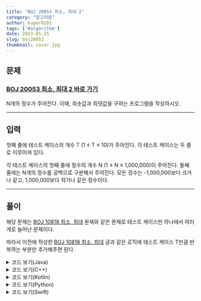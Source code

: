 ---
title: "BOJ 20053 최소, 최대 2"
category: "알고리즘"
author: kuper0201
tags: ['#algorithm']
date: 2023-05-25
slug: boj20053
thumbnail: cover.jpg
---

## 문제

### <a href="https://boj.kr/20053" target="_blank">BOJ 20053 최소, 최대 2 바로 가기</a>

N개의 정수가 주어진다. 이때, 최솟값과 최댓값을 구하는 프로그램을 작성하시오.

---

## 입력

첫째 줄에 테스트 케이스의 개수 T (1 ≤ T ≤ 10)가 주어진다. 각 테스트 케이스는 두 줄로 이루어져 있다.

각 테스트 케이스의 첫째 줄에 정수의 개수 N (1 ≤ N ≤ 1,000,000)이 주어진다. 둘째 줄에는 N개의 정수를 공백으로 구분해서 주어진다. 모든 정수는 -1,000,000보다 크거나 같고, 1,000,000보다 작거나 같은 정수이다.

---

## 풀이

해당 문제는 <a href="https://boj.kr/10818" target="_blank">BOJ 10818 최소, 최대</a> 문제와 같은 문제로 테스트 케이스만 하나에서 여러개로 늘어난 문제이다.

따라서 이전에 작성한 <a href="https://jeong-jun.su/boj10818" target="_blank">BOJ 10818 최소, 최대</a> 글과 같은 로직에 테스트 케이스 T만큼 반복하는 부분만 추가해주면 된다.

<details markdown="1">
<summary>코드 보기(Java)</summary>

```javascript
import java.io.*;

class Main {
    public static void main(String[] args) throws IOException {
        BufferedReader br = new BufferedReader(new InputStreamReader(System.in));
        StringBuilder sb = new StringBuilder();

        int T = Integer.parseInt(br.readLine()); // 테스트 케이스 개수 입력
        for(int i = 0; i < T; i++) {
            int min = 1000000, max = -1000000; // 최솟값과 최댓값 초기화
            int N = Integer.parseInt(br.readLine()); // 정수의 개수 입력
            String[] s = br.readLine().split(" "); // N개의 정수 입력
            for (int k = 0; k < N; k++) {
                int num = Integer.parseInt(s[k]);
                min = (num < min) ? num : min; // 최솟값 판별
                max = (num < max) ? max : num; // 최댓값 판별
            }
            
            sb.append(min +" " +max +"\n");
        }

        System.out.println(sb);
    }
}
```
</details>

<details markdown="1">
<summary>코드 보기(C++)</summary>

```cpp
#include <iostream>
#include <string>

#define fastio ios_base::sync_with_stdio(false); cin.tie(nullptr); cout.tie(nullptr)
#define endl '\n'

using namespace std;

int main() {
    fastio;

    int T, N, num;
    cin >> T; // 테스트 케이스 개수 입력
    for(int i = 0; i < T; i++) {
        int min = 1000000, max = -1000000; // 최솟값과 최댓값 초기화
        cin >> N; // 정수의 개수 입력
        for (int k = 0; k < N; k++) {
            cin >> num; // 정수 입력
            min = (num < min) ? num : min; // 최솟값 판별
            max = (num < max) ? max : num; // 최댓값 판별
        }
        
        cout << min << " " << max << endl;
    }
    
    return 0;
}
```
</details>

<details markdown="1">
<summary>코드 보기(Kotlin)</summary>

```javascript
fun main(args: Array<String>) = with(System.`in`.bufferedReader()) {
    var T = readLine().toInt() // 테스트 케이스 개수 입력
    
    for (i in 0 until T) {
        // 최솟값과 최댓값 초기화
        var min = 1000000
        var max = -1000000

        var N = readLine().toInt() // 정수의 개수 입력
        var s = readLine().split(" ")
        for(j in 0 until N) {
            var num = s[j].toInt() // 정수 입력
            if(num < min) { // 최솟값 판별
                min = num
            }
        
            if(num > max) { // 최댓값 판별
                max = num
            } 
        }
        
        println(min.toString() +" " +max.toString())
    }
}
```
</details>

<details markdown="1">
<summary>코드 보기(Python)</summary>

```python
from sys import stdin

def main():
    T = int(stdin.readline()) # 테스트 케이스 개수 입력
    for i in range(0, T):
        # 최솟값과 최댓값 초기화
        min = 1000000
        max = -1000000

        # 정수의 개수 입력
        N = int(stdin.readline())
        s = stdin.readline().split(' ')
        for j in range(0, N):
            num = int(s[j])
            if num < min:
                min = num

            if num > max:
                max = num

        print(str(min) + " " + str(max))

if __name__ == "__main__":
    main()
```
</details>

<details markdown="1">
<summary>코드 보기(Swift)</summary>

Swift의 경우에는 빠른 입출력을 따로 지원하는 함수가 없으므로 표준 입력을 사용해야 한다.

하지만 표준 입력은 버퍼링으로 인해 시간 초과가 발생하게 된다.

따라서 표준 입력 스트림을 파일 핸들을 이용하여 접근하는 방식으로 구현해야 한다.

빠른 입력을 구현한 클래스인 FileIO 클래스는 rarebook92님의 블로그 중 <a href="https://velog.io/@rarebook92/%EB%B0%B1%EC%A4%80%EC%9D%80-Swift%EC%97%90%EA%B2%8C-%EA%B4%80%EB%8C%80%ED%95%B4%EB%9D%BC" target="_blank">백준은 Swift 시간초과에 관대해줘라
</a>라는 글에서 발췌하여 수정하여 사용하였다.

```cpp
import Foundation

final class FileIO {
    private let buffer: Data
    private var index: Int = 0
    
    init(fileHandle: FileHandle = FileHandle.standardInput) {
        self.buffer = try! fileHandle.readToEnd()! // 인덱스 범위 넘어가는 것 방지
    }
    
    @inline(__always) private func read() -> UInt8 {
        defer {
            index += 1
        }
        guard index < buffer.count else { return 0 }
        
        return buffer[index]
    }
    
    @inline(__always) func readInt() -> Int {
        var sum = 0
        var now = read()
        var isPositive = true
        
        while now == 10 || now == 32 { now = read() } // 공백과 줄바꿈 무시
        if now == 45 { isPositive.toggle(); now = read() } // 음수 처리
        while now >= 48, now <= 57 {
            sum = sum * 10 + Int(now-48)
            now = read()
        }
        
        return sum * (isPositive ? 1:-1)
    }
}

func main() {
    var sb = ""
    var fio = FileIO()
    
    var T = fio.readInt() // 테스트 케이스 개수 입력
    for i in 0..<T {
        // 최솟값과 최댓값 초기화
        var min = 1000000
        var max = -1000000
        
        var N = fio.readInt() // 정수의 개수 입력
        for j in 0..<N {
            var num = fio.readInt() // 정수 입력
            if(num < min) { // 최솟값 판별
                min = num
            }
            
            if(num > max) { // 최댓값 판별
                max = num
            }
        }
        
        sb.write(String(min))
        sb.write(" ")
        sb.write(String(max))
        sb.write("\n")
    }
    
    print(sb)
}

main()
```
</details>
